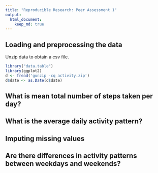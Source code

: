 ```yaml
---
title: "Reproducible Research: Peer Assessment 1"
output: 
  html_document:
    keep_md: true
---
```



## Loading and preprocessing the data
Unzip data to obtain a csv file.

```r
library("data.table")
library(ggplot2)
d <- fread('gunzip -cq activity.zip')
d$date <- as.Date(d$date)
```



## What is mean total number of steps taken per day?



## What is the average daily activity pattern?



## Imputing missing values



## Are there differences in activity patterns between weekdays and weekends?
